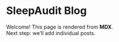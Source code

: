 

# SleepAudit Blog

Welcome! This page is rendered from **MDX**.  
Next step: we’ll add individual posts.
